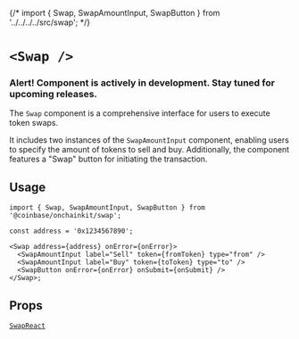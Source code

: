 {/* import { Swap, SwapAmountInput, SwapButton } from '../../../../src/swap'; */}

# `<Swap />`

### Alert! Component is actively in development. Stay tuned for upcoming releases.

The `Swap` component is a comprehensive interface for users to execute token swaps.

It includes two instances of the `SwapAmountInput` component, enabling users to specify
the amount of tokens to sell and buy. Additionally, the component features a "Swap" button
for initiating the transaction.

## Usage

```tsx [code]
import { Swap, SwapAmountInput, SwapButton } from '@coinbase/onchainkit/swap';

const address = '0x1234567890';

<Swap address={address} onError={onError}>
  <SwapAmountInput label="Sell" token={fromToken} type="from" />
  <SwapAmountInput label="Buy" token={toToken} type="to" />
  <SwapButton onError={onError} onSubmit={onSubmit} />
</Swap>;
```

  <App>
    <SwapComponents />
  </App>

## Props

[`SwapReact`](/swap/types#swapreact)
